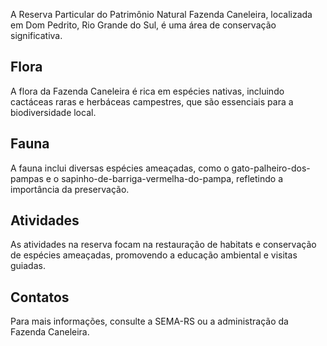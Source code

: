 A Reserva Particular do Patrimônio Natural Fazenda Caneleira, localizada em Dom Pedrito, Rio Grande do Sul, é uma área de conservação significativa.

## Flora

A flora da Fazenda Caneleira é rica em espécies nativas, incluindo cactáceas raras e herbáceas campestres, que são essenciais para a biodiversidade local.

## Fauna

A fauna inclui diversas espécies ameaçadas, como o gato-palheiro-dos-pampas e o sapinho-de-barriga-vermelha-do-pampa, refletindo a importância da preservação.

## Atividades

As atividades na reserva focam na restauração de habitats e conservação de espécies ameaçadas, promovendo a educação ambiental e visitas guiadas.

## Contatos

Para mais informações, consulte a SEMA-RS ou a administração da Fazenda Caneleira.